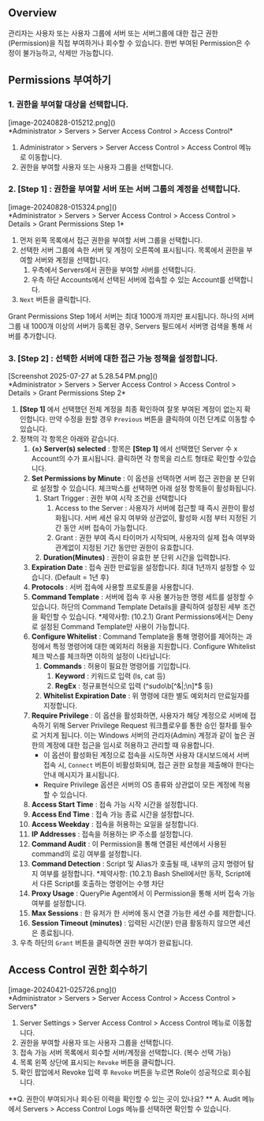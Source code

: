 
## Overview
관리자는 사용자 또는 사용자 그룹에 서버 또는 서버그룹에 대한 접근 권한(Permission)을 직접 부여하거나 회수할 수 있습니다. 한번 부여된 Permission은 수정이 불가능하고, 삭제만 가능합니다.



## Permissions 부여하기
### 1. 권한을 부여할 대상을 선택합니다.
<p align="center">
<div>[image-20240828-015212.png]()</div>
*Administrator &gt; Servers &gt; Server Access Control &gt; Access Control*
</p>

1. Administrator &gt; Servers &gt; Server Access Control &gt; Access Control 메뉴로 이동합니다.
2. 권한을 부여할 사용자 또는 사용자 그룹을 선택합니다.

### 2. **[Step 1]** : 권한을 부여할 서버 또는 서버 그룹의 계정을 선택합니다.
<p align="center">
<div>[image-20240828-015324.png]()</div>
*Administrator &gt; Servers &gt; Server Access Control &gt; Access Control &gt; Details &gt; Grant Permissions Step 1*
</p>

1. 먼저 왼쪽 목록에서 접근 권한을 부여할 서버 그룹을 선택합니다.
2. 선택한 서버 그룹에 속한 서버 및 계정이 오른쪽에 표시됩니다. 목록에서 권한을 부여할 서버와 계정을 선택합니다.
    1. 우측에서 Servers에서 권한을 부여할 서버를 선택합니다.
    2. 우측 하단 Accounts에서 선택된 서버에 접속할 수 있는 Account를 선택합니다.
3. `Next` 버튼을 클릭합니다.

<Callout type="info">
Grant Permissions Step 1에서 서버는 최대 1000개 까지만 표시됩니다. 하나의 서버 그룹 내 1000개 이상의 서버가 등록된 경우, Servers 필드에서 서버명 검색을 통해 서버를 추가합니다. 
</Callout>

### 3. **[Step 2]** : 선택한 서버에 대한 접근 가능 정책을 설정합니다.
<p align="center">
<div>[Screenshot 2025-07-27 at 5.28.54 PM.png]()</div>
*Administrator &gt; Servers &gt; Server Access Control &gt; Access Control &gt; Details &gt; Grant Permissions Step 2*
</p>

1. **[Step 1]** 에서 선택했던 전체 계정을 최종 확인하여 잘못 부여된 계정이 없는지 확인합니다. 만약 수정을 원할 경우 `Previous` 버튼을 클릭하여 이전 단계로 이동할 수 있습니다.
2. 정책의 각 항목은 아래와 같습니다.
    1. **`{n}` Server(s) selected**  : 항목은 **[Step 1]** 에서 선택했던 Server 수 x Account의 수가 표시됩니다. 클릭하면 각 항목을 리스트 형태로 확인할 수있습니다.
    2. **Set Permissions by Minute**  : 이 옵션을 선택하면 서버 접근 권한을 분 단위로 설정할 수 있습니다. 체크박스를 선택하면 아래 설정 항목들이 활성화됩니다.
        1. Start Trigger : 권한 부여 시작 조건을 선택합니다
            1. Access to the Server : 사용자가 서버에 접근할 때 즉시 권한이 활성화됩니다. 서버 세션 유지 여부와 상관없이, 활성화 시점 부터 지정된 기간 동안 서버 접속이 가능합니다.
            2. Grant : 권한 부여 즉시 타이머가 시작되며, 사용자의 실제 접속 여부와 관계없이 지정된 기간 동안만 권한이 유효합니다.
        2. **Duration(Minutes)** : 권한이 유효한 분 단위 시간을 입력합니다.
    3. **Expiration Date**  : 접속 권한 만료일을 설정합니다. 최대 1년까지 설정할 수 있습니다. (Default = 1년 후)
    4. **Protocols**  : 서버 접속에 사용할 프로토콜을 사용합니다.
    5. **Command Template**  : 서버에 접속 후 사용 불가능한 명령 세트를 설정할 수 있습니다. 하단의 Command Template Details을 클릭하여 설정된 세부 조건을 확인할 수 있습니다. *제약사항: (10.2.1) Grant Permissions에서는 Deny로 설정된 Command Template만 사용이 가능합니다.
    6. **Configure Whitelist**  : Command Template을 통해 명령어를 제어하는 과정에서 특정 명령어에 대한 예외처리 허용을 지원합니다. Configure Whitelist 체크 박스를 체크하면 이하의 설정이 나타납니다:
        1. **Commands**  : 허용이 필요한 명령어를 기입합니다.
            1. **Keyword**  : 키워드로 입력 (ls, cat 등)
            2. **RegEx**  : 정규표현식으로 입력 (^sudo\b[^&|;\n]*$ 등)
        2. **Whitelist Expiration Date**  : 위 명령에 대한 별도 예외처리 만료일자를 지정합니다.
    7. **Require Privilege** : 이 옵션을 활성화하면, 사용자가 해당 계정으로 서버에 접속하기 위해 Server Privilege Request 워크플로우를 통한 승인 절차를 필수로 거치게 됩니다. 이는 Windows 서버의 관리자(Admin) 계정과 같이 높은 권한의 계정에 대한 접근을 임시로 허용하고 관리할 때 유용합니다.
        * 이 옵션이 활성화된 계정으로 접속을 시도하면 사용자 대시보드에서 서버 접속 시, `Connect` 버튼이 비활성화되며, 접근 권한 요청을 제출해야 한다는 안내 메시지가 표시됩니다.
        * Require Privilege 옵션은 서버의 OS 종류와 상관없이 모든 계정에 적용할 수 있습니다.
    8. **Access Start Time**  : 접속 가능 시작 시간을 설정합니다.
    9. **Access End Time**  : 접속 가능 종료 시간을 설정합니다.
    10. **Access Weekday**  : 접속을 허용하는 요일을 설정합니다.
    11. **IP Addresses**  : 접속을 허용하는 IP 주소를 설정합니다.
    12. **Command Audit**  : 이 Permission을 통해 연결된 세션에서 사용된 command의 로깅 여부를 설정합니다.
    13. **Command Detection**  : Script 및 Alias가 호출될 때, 내부의 금지 명령어 탐지 여부를 설정합니다. *제약사항: (10.2.1) Bash Shell에서만 동작, Script에서 다른 Script를 호출하는 명령어는 수행 차단
    14. **Proxy Usage**  : QueryPie Agent에서 이 Permission을 통해 서버 접속 가능 여부를 설정합니다.
    15. **Max Sessions**  : 한 유저가 한 서버에 동시 연결 가능한 세션 수를 제한합니다.
    16. **Session Timeout (minutes)**  : 입력된 시간(분) 만큼 활동하지 않으면 세션은 종료됩니다.
3. 우측 하단의 `Grant` 버튼을 클릭하면 권한 부여가 완료됩니다.



## Access Control 권한 회수하기
<p align="center">
<div>[image-20240421-025726.png]()</div>
*Administrator &gt; Servers &gt; Server Access Control &gt; Access Control &gt; Servers*
</p>

1. Server Settings &gt; Server Access Control &gt; Access Control 메뉴로 이동합니다.
2. 권한을 부여할 사용자 또는 사용자 그룹을 선택합니다.
3. 접속 가능 서버 목록에서 회수할 서버/계정을 선택합니다. (복수 선택 가능)
4. 목록 왼쪽 상단에 표시되는 `Revoke` 버튼을 클릭합니다.
5. 확인 팝업에서 Revoke 입력 후 `Revoke` 버튼을 누르면 Role이 성공적으로 회수됩니다.

<Callout type="info">
**Q. 권한이 부여되거나 회수된 이력을 확인할 수 있는 곳이 있나요? ** 
A. Audit 메뉴에서 Servers &gt; Access Control Logs 메뉴를 선택하면 확인할 수 있습니다. 
</Callout>
